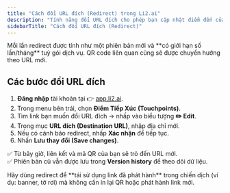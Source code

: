 ```yaml
---
title: "Cách đổi URL đích (Redirect) trong Li2.ai"
description: "Tính năng đổi URL đích cho phép bạn cập nhật điểm đến của một liên kết rút gọn mà không cần tạo link mới. Khi bạn đổi URL đích, mọi nơi đã sử dụng link hoặc QR code đều sẽ được tự động cập nhật theo."
sidebarTitle: "Cách đổi URL đích (Redirect)"
---
```


<Note>
  Mỗi lần redirect được tính như một phiên bản mới và **có giới hạn số lần/tháng** tuỳ gói dịch vụ. QR code liên quan cũng sẽ được chuyển hướng theo URL mới.
</Note>

## Các bước đổi URL đích

1. **Đăng nhập** tài khoản tại 👉 [app.li2.ai](http://app.li2.ai).
2. Trong menu bên trái, chọn **Điểm Tiếp Xúc (Touchpoints)**.
3. Tìm link bạn muốn đổi URL đích → nhấp vào biểu tượng **✏️ Edit**.
4. Trong mục **URL đích (Destination URL)**, nhập địa chỉ mới.
5. Nếu có cảnh báo redirect, nhấp **Xác nhận** để tiếp tục.
6. Nhấn **Lưu thay đổi (Save changes)**.

✅ Từ bây giờ, liên kết và mã QR của bạn sẽ trỏ đến URL mới.\
✅ Phiên bản cũ vẫn được lưu trong **Version history** để theo dõi dữ liệu.

<Tip>
  Hãy dùng redirect để **tái sử dụng link đã phát hành** trong chiến dịch (ví dụ: banner, tờ rơi) mà không cần in lại QR hoặc phát hành link mới.
</Tip>